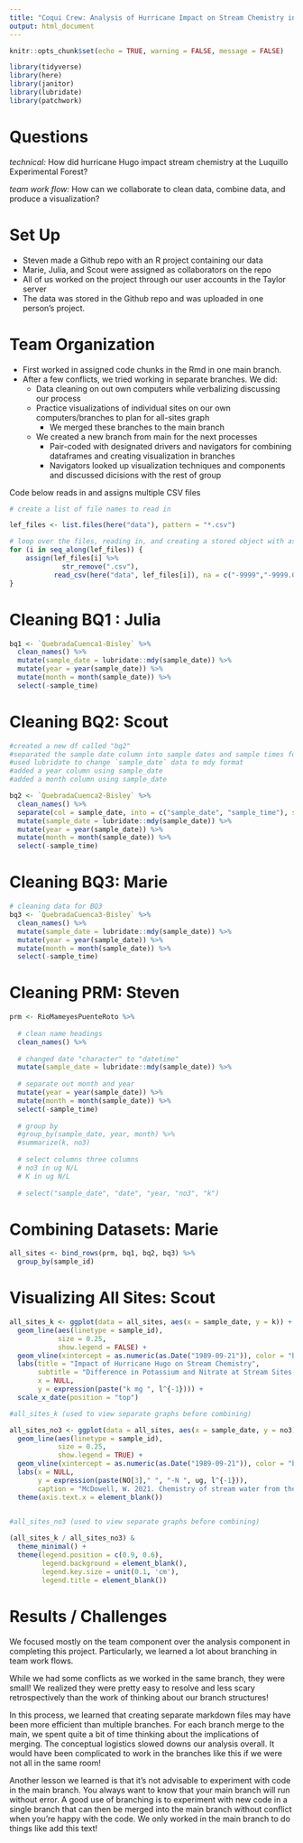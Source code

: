 ```yaml
---
title: "Coqui Crew: Analysis of Hurricane Impact on Stream Chemistry in LEF"
output: html_document
---
```


```r
knitr::opts_chunk$set(echo = TRUE, warning = FALSE, message = FALSE)

library(tidyverse)
library(here)
library(janitor)
library(lubridate)
library(patchwork)

```

# Questions 
*technical:* How did hurricane Hugo impact stream chemistry at the Luquillo Experimental Forest?

*team work flow:* How can we collaborate to clean data, combine data, and produce a visualization? 

# Set Up

- Steven made a Github repo with an R project containing our data
- Marie, Julia, and Scout were assigned as collaborators on the repo
- All of us worked on the project through our user accounts in the Taylor server
- The data was stored in the Github repo and was uploaded in one person's project. 
  
# Team Organization 

- First worked in assigned code chunks in the Rmd in one main branch. 
- After a few conflicts, we tried working in separate branches. We did:
  - Data cleaning on out own computers while verbalizing discussing our process
  - Practice visualizations of individual sites on our own computers/branches to plan for all-sites graph
    - We merged these branches to the main branch 
  - We created a new branch from main for the next processes
    - Pair-coded with designated drivers and navigators for combining dataframes and creating visualization in branches 
    - Navigators looked up visualization techniques and components and discussed dicisions with the rest of group 


Code below reads in and assigns multiple CSV files
```r
# create a list of file names to read in

lef_files <- list.files(here("data"), pattern = "*.csv")

# loop over the files, reading in, and creating a stored object with assign
for (i in seq_along(lef_files)) {
    assign(lef_files[i] %>%
             str_remove(".csv"),
           read_csv(here("data", lef_files[i]), na = c("-9999","-9999.0","-9999.00")))
}
```


# Cleaning BQ1 : Julia
```r
bq1 <- `QuebradaCuenca1-Bisley` %>% 
  clean_names() %>% 
  mutate(sample_date = lubridate::mdy(sample_date)) %>% 
  mutate(year = year(sample_date)) %>% 
  mutate(month = month(sample_date)) %>% 
  select(-sample_time)
```



# Cleaning BQ2: Scout
```r
#created a new df called "bq2"
#separated the sample date column into sample dates and sample times for ease of wrangling the dates, which are of more importance 
#used lubridate to change `sample_date` data to mdy format
#added a year column using sample_date
#added a month column using sample_date

bq2 <- `QuebradaCuenca2-Bisley` %>% 
  clean_names() %>% 
  separate(col = sample_date, into = c("sample_date", "sample_time"), sep = " ") %>% 
  mutate(sample_date = lubridate::mdy(sample_date)) %>% 
  mutate(year = year(sample_date)) %>% 
  mutate(month = month(sample_date)) %>% 
  select(-sample_time)

```


# Cleaning BQ3: Marie
```r
# cleaning data for BQ3
bq3 <- `QuebradaCuenca3-Bisley` %>% 
  clean_names() %>% 
  mutate(sample_date = lubridate::mdy(sample_date)) %>% 
  mutate(year = year(sample_date)) %>% 
  mutate(month = month(sample_date)) %>% 
  select(-sample_time)
```

# Cleaning PRM: Steven
```r
prm <- RioMameyesPuenteRoto %>% 
  
  # clean name headings
  clean_names() %>% 
  
  # changed date "character" to "datetime"
  mutate(sample_date = lubridate::mdy(sample_date)) %>% 
  
  # separate out month and year
  mutate(year = year(sample_date)) %>% 
  mutate(month = month(sample_date)) %>% 
  select(-sample_time)
  
  # group by
  #group_by(sample_date, year, month) %>% 
  #summarize(k, no3)
  
  # select columns three columns
  # no3 in ug N/L
  # K in ug N/L
  
  # select("sample_date", "date", "year, "no3", "k")
```
# Combining Datasets: Marie
```r
all_sites <- bind_rows(prm, bq1, bq2, bq3) %>% 
  group_by(sample_id)
```

# Visualizing All Sites: Scout

```r
all_sites_k <- ggplot(data = all_sites, aes(x = sample_date, y = k)) +
  geom_line(aes(linetype = sample_id),
            size = 0.25,
            show.legend = FALSE) +
  geom_vline(xintercept = as.numeric(as.Date("1989-09-21")), color = "blue", size = 1) +
  labs(title = "Impact of Hurricane Hugo on Stream Chemistry",
       subtitle = "Difference in Potassium and Nitrate at Stream Sites in the Luquillo Experimental Forest",
       x = NULL,
       y = expression(paste("k mg ", l^{-1}))) +
  scale_x_date(position = "top")

#all_sites_k (used to view separate graphs before combining)

all_sites_no3 <- ggplot(data = all_sites, aes(x = sample_date, y = no3)) +
  geom_line(aes(linetype = sample_id),
            size = 0.25,
            show.legend = TRUE) +
  geom_vline(xintercept = as.numeric(as.Date("1989-09-21")), color = "blue", size = 1) +
  labs(x = NULL,
       y = expression(paste(NO[3]," ", "-N ", ug, l^{-1})),
       caption = "McDowell, W. 2021. Chemistry of stream water from the Luquillo Mountains ver 4923052. Environmental Data Initiative.") +
  theme(axis.text.x = element_blank())
  

#all_sites_no3 (used to view separate graphs before combining)

```


```r
(all_sites_k / all_sites_no3) &
  theme_minimal() +
  theme(legend.position = c(0.9, 0.6),
        legend.background = element_blank(),
        legend.key.size = unit(0.1, 'cm'), 
        legend.title = element_blank())
```

# Results / Challenges

We focused mostly on the team component over the analysis component in completing this project. Particularly, we learned a lot about branching in team work flows. 

While we had some conflicts as we worked in the same branch, they were small! We realized they were pretty easy to resolve and less scary retrospectively than the work of thinking about our branch structures! 

In this process, we learned that creating separate markdown files may have been more efficient than multiple branches. For each branch merge to the main, we spent quite a bit of time thinking about the implications of merging. The conceptual logistics slowed downs our analysis overall. It would have been complicated to work in the branches like this if we were not all in the same room! 

Another lesson we learned is that it's not advisable to experiment with code in the main branch. You always want to know that your main branch will run without error. A good use of branching is to experiment with new code in a single branch that can then be merged into the main branch without conflict when you're happy with the code. We only worked in the main branch to do things like add this text!